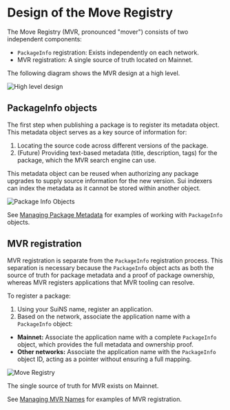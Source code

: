 
<Beta/>

# Design of the Move Registry

The Move Registry (MVR, pronounced "mover") consists of two independent components:

- `PackageInfo` registration: Exists independently on each network.
- MVR registration: A single source of truth located on Mainnet.

The following diagram shows the MVR design at a high level.

![High level design](/images/mvr/mvr-overall.svg)

## PackageInfo objects

The first step when publishing a package is to register its metadata object. This metadata object serves as a key source of information for:

1. Locating the source code across different versions of the package.
2. (Future) Providing text-based metadata (title, description, tags) for the package, which the MVR search engine can use.

This metadata object can be reused when authorizing any package upgrades to supply source information for the new version. 
Sui indexers can index the metadata as it cannot be stored within another object.

![Package Info Objects](/images/mvr/mvr-package-info.svg)

See [Managing Package Metadata](./managing-package-info.mdx) for examples of working with `PackageInfo` objects. 

## MVR registration

MVR registration is separate from the `PackageInfo` registration process. This separation is necessary because the `PackageInfo` object acts as both the source of truth for package metadata and a proof of package ownership, whereas MVR registers applications that MVR tooling can resolve.

To register a package:

1. Using your SuiNS name, register an application.
2. Based on the network, associate the application name with a `PackageInfo` object:
- **Mainnet:** Associate the application name with a complete `PackageInfo` object, which provides the full metadata and ownership proof.
- **Other networks:** Associate the application name with the `PackageInfo` object ID, acting as a pointer without ensuring a full mapping.

![Move Registry](/images/mvr/mvr-registry.svg)

<Callout type="info" emoji="ℹ️">
The single source of truth for MVR exists on Mainnet.
</Callout>

See [Managing MVR Names](./mvr-names.mdx) for examples of MVR registration.
